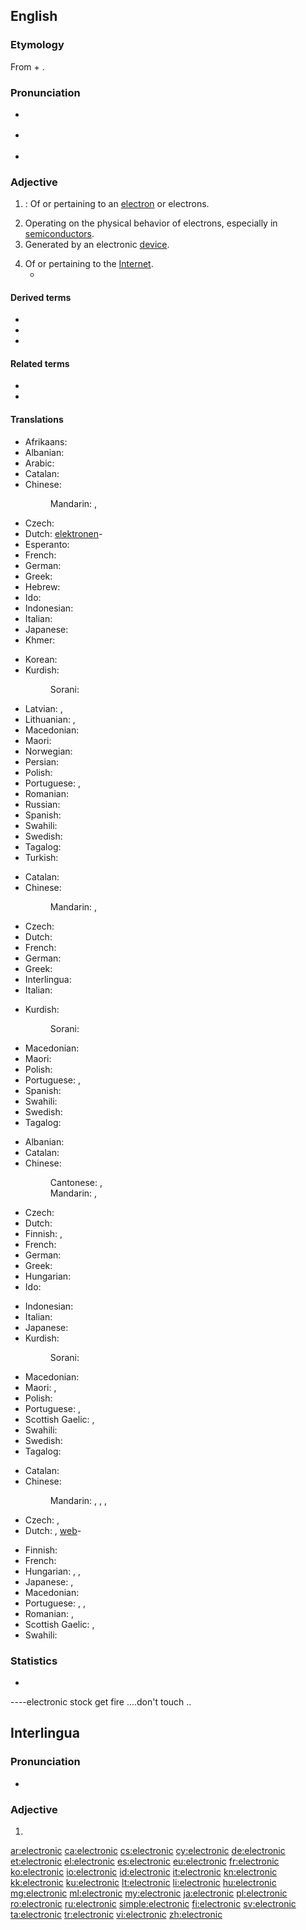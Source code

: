==English==

===Etymology===
From {{m|en|electron}} + {{m|en|-ic}}.

===Pronunciation===
* {{a|RP}} {{IPA|/ˌɛl.ɛkˈtɹɒn.ɪk/|/ˌɛl.ɪkˈtɹɒn.ɪk/|/ɪˌlɛkˈtɹɒn.ɪk/|lang=en}}
* {{a|GA}} {{IPA|/ɪˌlɛkˈtɹɑn.ɪk/|/ˌiː.lɛkˈtɹɑn.ɪk/|lang=en}}
* {{audio|en-us-electronic.ogg|Audio (US)|lang=en}}

===Adjective===
{{en-adj|-}}

# {{label|en|physics|chemistry}}: Of or pertaining to an [[electron]] or electrons.
# Operating on the physical behavior of electrons, especially in [[semiconductor]]s.
# Generated by an electronic [[device]].
#: {{ux|en|'''electronic''' music}}
# Of or pertaining to the [[Internet]].
#* {{quote-magazine|title=No hiding place
|date=2013-05-25|volume=407|issue=8837|page=74|magazine={{w|The Economist}}
|url=http://www.economist.com/news/science-and-technology/21578357-plan-assess-peoples-personal-characteristics-their-twitter-streams-no
|passage=In America alone, people spent $170 billion on “direct marketing”—junk mail of both the physical and '''electronic''' varieties—last year. Yet of those who received unsolicited adverts through the post, only 3% bought anything as a result.}}

====Derived terms====
{{lookfrom|electronic}}
* {{l|en|electronification}}
* {{l|en|electronified}}
* {{l|en|electronify}}

====Related terms====
* {{l|en|electric}}
* {{l|en|electrical}}

====Translations====
{{trans-top|pertaining to electrons}}
* Afrikaans: {{t|af|elektroniese}}
* Albanian: {{t+|sq|elektronik|m}}
* Arabic: {{t|ar|إِلِكْتْرُونِي|tr=ʾiliktrōniyy}}
* Catalan: {{t+|ca|electrònic}}
* Chinese:
*: Mandarin: {{t+|cmn|電子|alt=電子的|tr=diànzǐ de|sc=Hani}}, {{t+|cmn|电子|alt=电子的|tr=diànzǐ de|sc=Hani}}
* Czech: {{t|cs|elektronový}}
* Dutch: [[elektronen]]-
* Esperanto: {{t|eo|elektronika}}
* French: {{t+|fr|électronique}}
* German: {{t+|de|elektronisch}}
* Greek: {{t+|el|ηλεκτρονιακός}}
* Hebrew: {{t+|he|אלקטרוני|tr=elektróni}}
* Ido: {{t|io|elektronala}}
* Indonesian: {{t+|id|elektronik}}
* Italian: {{t+|it|elettronico}}
* Japanese: {{t+|ja|電子|tr=でんし, denshi}}
* Khmer: {{t+|km|អស្យាណូ|sc=Khmr|tr=a’syaanoo}}
{{trans-mid}}
* Korean: {{t+|ko|전자|sc=Hang}}
* Kurdish:
*: Sorani: {{t|ku|ئه‌لیکترۆنی|tr=elictroni|sc=ku-Arab}}
* Latvian: {{t|lv|elektonisks|m}}, {{t|lv|elektroniska|f}}
* Lithuanian: {{t|lt|elektoninis|m}}, {{t|lt|elekroninė|f}}
* Macedonian: {{t|mk|електронски|tr=elektronski|sc=Cyrl}}
* Maori: {{t|mi|tāhiko}}
* Norwegian: {{t+|no|elektronisk}}
* Persian: {{t+|fa|الکترونی|tr=elekteroni|sc=fa-Arab}}
* Polish: {{t|pl|elektronowy|m}}
* Portuguese: {{t+|pt|eletrónico}} {{qualifier|Portugal}}, {{t+|pt|eletrônico}} {{qualifier|Brazil}}
* Romanian: {{t+|ro|electronic}}
* Russian: {{t+|ru|электро́нный}}
* Spanish: {{t+|es|electrónico}}
* Swahili: {{t+|sw|ektroniki}}
* Swedish: {{t|sv|elektron-}}
* Tagalog: {{t|tl|dagisikin}}
* Turkish: {{t+|tr|elektronik}}
{{trans-bottom}}

{{trans-top|operating on behavior of electrons}}
* Catalan: {{t+|ca|electrònic}}
* Chinese:
*: Mandarin: {{t+|cmn|電子|alt=電子的|tr=diànzǐ de|sc=Hani}}, {{t+|cmn|电子|alt=电子的|tr=diànzǐ de|sc=Hani}}
* Czech: {{t|cs|elektronový}}
* Dutch: {{t+|nl|elektronisch}}
* French: {{t+|fr|électronique|m|f}}
* German: {{t+|de|elektronisch}}
* Greek: {{t+|el|ηλεκτρονικός}}
* Interlingua: {{t|ia|electronic}}
* Italian: {{t+|it|elettronico}}
{{trans-mid}}
* Kurdish:
*: Sorani: {{t|ku|ئه‌لیکترۆنی|tr=elictroni|sc=ku-Arab}}
* Macedonian: {{t|mk|електронски|tr=elektronski|sc=Cyrl}}
* Maori: {{t|mi|tāhiko}}
* Polish: {{t+|pl|elektroniczny|m}}
* Portuguese: {{t+|pt|eletrónico}} {{qualifier|Portugal}}, {{t+|pt|eletrônico}} {{qualifier|Brazil}}
* Spanish: {{t+|es|electrónico}}
* Swahili: {{t+|sw|ektroniki}}
* Swedish: {{t+|sv|elektronisk}}
* Tagalog: {{t|tl|dagisikin}}
{{trans-bottom}}

{{trans-top|generated by electronic device}}
* Albanian: {{t+|sq|elektronik|m}}
* Catalan: {{t+|ca|electrònic}}
* Chinese:
*: Cantonese: {{t|yue|電子|sc=Hani}}, {{t|yue|电子|tr=din6 zi2|sc=Hani}}
*: Mandarin: {{t+|cmn|電子|alt=電子的|tr=diànzǐ de|sc=Hani}}, {{t+|cmn|电子|alt=电子的|tr=diànzǐ de|sc=Hani}}
* Czech: {{t+|cs|elektronický}}
* Dutch: {{t+|nl|elektronisch}}
* Finnish: {{t+|fi|sähköinen}}, {{t|fi|sähköiset|p}}
* French: {{t+|fr|électronique|m|f}}
* German: {{t+|de|elektronisch}}
* Greek: {{t+|el|ηλεκτρονικός}}
* Hungarian: {{t+|hu|elektronikus}}
* Ido: {{t+|io|elektronika}}
{{trans-mid}}
* Indonesian: {{t+|id|elektronik}}
* Italian: {{t+|it|elettronico}}
* Japanese: {{t+|ja|電子|tr=denshi|sc=Jpan}}
* Kurdish:
*: Sorani: {{t|ku|ئه‌لیکترۆنی|tr=elictroni|sc=ku-Arab}}
* Macedonian: {{t|mk|електронски|tr=elektronski|sc=Cyrl}}
* Maori: {{t|mi|tāhiko}}, {{t|mi|tāhiko}}
* Polish: {{t+|pl|elektroniczny|m}}
* Portuguese: {{t+|pt|eletrónico}} {{qualifier|Portugal}}, {{t+|pt|eletrônico}} {{qualifier|Brazil}}
* Scottish Gaelic: {{t|gd|dealanach}}, {{t|gd|dealain}}
* Swahili: {{t+|sw|ektroniki}}
* Swedish: {{t+|sv|elektronisk}}
* Tagalog: {{t|tl|dagisikin}}
{{trans-bottom}}

{{trans-top|of or pertaining to the Internet}}
* Catalan: {{t+|ca|electrònic}}
* Chinese:
*: Mandarin: {{t+|cmn|電子|alt=電子的|tr=diànzǐ de|sc=Hani}}, {{t+|cmn|电子|alt=电子的|tr=diànzǐ de|sc=Hani}}, {{t|cmn|網絡|alt=網絡的|tr=wǎngluò de|sc=Hani}}, {{t+|cmn|网络|alt=网络的|tr=wǎngluò de|sc=Hani}}
* Czech: {{t+|cs|elektronický}}, {{t+|cs|internetový}}
* Dutch: {{t+|nl|virtueel}}, [[web]]-
{{trans-mid}}
* Finnish: {{t+|fi|sähköinen}}
* French: {{t+|fr|électronique|m|f}}
* Hungarian: {{t+|hu|elektronikus}}, {{t|hu|internetes}}, {{t+|hu|online}}
* Japanese: {{t+|ja|電子|tr=denshi|sc=Jpan}}, {{t+|ja|電脳|tr=dennō|sc=Jpan}}
* Macedonian: {{t|mk|електронски|tr=elektronski|sc=Cyrl}}
* Portuguese: {{t+|pt|eletrónico}} {{qualifier|Portugal}}, {{t+|pt|eletrônico}} {{qualifier|Brazil}}, {{t+|pt|online}}
* Romanian: {{t|ro|de Internet}}, {{t+|ro|electronic|m}}
* Scottish Gaelic: {{t|gd|dealanach}}, {{t|gd|dealain}}
* Swahili: {{t+|sw|ektroniki}}
{{trans-bottom}}

===Statistics===
* {{rank|account|party|sight|455|electronic|sea|necessary|idea}}

----electronic stock get fire ....don't touch    ..

==Interlingua==

===Pronunciation===
* {{IPA|/e.lekˈtɾo.nik/|lang=ia}}

===Adjective===
{{ia-adj|-}}

# {{l|en|electronic}}

[[ar:electronic]]
[[ca:electronic]]
[[cs:electronic]]
[[cy:electronic]]
[[de:electronic]]
[[et:electronic]]
[[el:electronic]]
[[es:electronic]]
[[eu:electronic]]
[[fr:electronic]]
[[ko:electronic]]
[[io:electronic]]
[[id:electronic]]
[[it:electronic]]
[[kn:electronic]]
[[kk:electronic]]
[[ku:electronic]]
[[lt:electronic]]
[[li:electronic]]
[[hu:electronic]]
[[mg:electronic]]
[[ml:electronic]]
[[my:electronic]]
[[ja:electronic]]
[[pl:electronic]]
[[ro:electronic]]
[[ru:electronic]]
[[simple:electronic]]
[[fi:electronic]]
[[sv:electronic]]
[[ta:electronic]]
[[tr:electronic]]
[[vi:electronic]]
[[zh:electronic]]